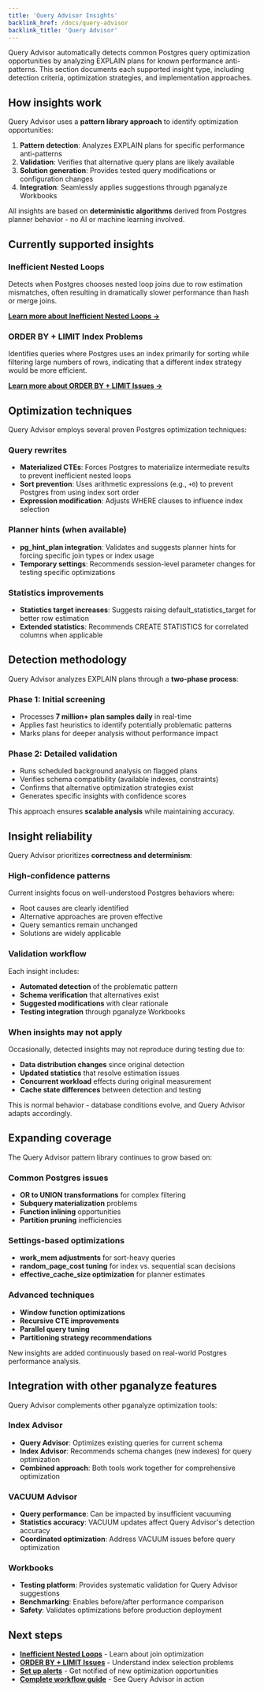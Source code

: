 ```yaml
---
title: 'Query Advisor Insights'
backlink_href: /docs/query-advisor
backlink_title: 'Query Advisor'
---
```


Query Advisor automatically detects common Postgres query optimization opportunities by analyzing EXPLAIN plans for known performance anti-patterns. This section documents each supported insight type, including detection criteria, optimization strategies, and implementation approaches.

## How insights work

Query Advisor uses a **pattern library approach** to identify optimization opportunities:

1. **Pattern detection**: Analyzes EXPLAIN plans for specific performance anti-patterns
2. **Validation**: Verifies that alternative query plans are likely available
3. **Solution generation**: Provides tested query modifications or configuration changes
4. **Integration**: Seamlessly applies suggestions through pganalyze Workbooks

All insights are based on **deterministic algorithms** derived from Postgres planner behavior - no AI or machine learning involved.

## Currently supported insights

### Inefficient Nested Loops

Detects when Postgres chooses nested loop joins due to row estimation mismatches, often resulting in dramatically slower performance than hash or merge joins.

**[Learn more about Inefficient Nested Loops →](/docs/query-advisor/insights/inefficient-nested-loops)**

### ORDER BY + LIMIT Index Problems  

Identifies queries where Postgres uses an index primarily for sorting while filtering large numbers of rows, indicating that a different index strategy would be more efficient.

**[Learn more about ORDER BY + LIMIT Issues →](/docs/query-advisor/insights/wrong-index-order-by)**

## Optimization techniques

Query Advisor employs several proven Postgres optimization techniques:

### Query rewrites
- **Materialized CTEs**: Forces Postgres to materialize intermediate results to prevent inefficient nested loops
- **Sort prevention**: Uses arithmetic expressions (e.g., `+0`) to prevent Postgres from using index sort order
- **Expression modification**: Adjusts WHERE clauses to influence index selection

### Planner hints (when available)
- **pg_hint_plan integration**: Validates and suggests planner hints for forcing specific join types or index usage
- **Temporary settings**: Recommends session-level parameter changes for testing specific optimizations

### Statistics improvements
- **Statistics target increases**: Suggests raising default_statistics_target for better row estimation
- **Extended statistics**: Recommends CREATE STATISTICS for correlated columns when applicable

## Detection methodology

Query Advisor analyzes EXPLAIN plans through a **two-phase process**:

### Phase 1: Initial screening
- Processes **7 million+ plan samples daily** in real-time
- Applies fast heuristics to identify potentially problematic patterns
- Marks plans for deeper analysis without performance impact

### Phase 2: Detailed validation  
- Runs scheduled background analysis on flagged plans
- Verifies schema compatibility (available indexes, constraints)
- Confirms that alternative optimization strategies exist
- Generates specific insights with confidence scores

This approach ensures **scalable analysis** while maintaining accuracy.

## Insight reliability

Query Advisor prioritizes **correctness and determinism**:

### High-confidence patterns
Current insights focus on well-understood Postgres behaviors where:
- Root causes are clearly identified
- Alternative approaches are proven effective  
- Query semantics remain unchanged
- Solutions are widely applicable

### Validation workflow
Each insight includes:
- **Automated detection** of the problematic pattern
- **Schema verification** that alternatives exist
- **Suggested modifications** with clear rationale
- **Testing integration** through pganalyze Workbooks

### When insights may not apply
Occasionally, detected insights may not reproduce during testing due to:
- **Data distribution changes** since original detection
- **Updated statistics** that resolve estimation issues  
- **Concurrent workload** effects during original measurement
- **Cache state differences** between detection and testing

This is normal behavior - database conditions evolve, and Query Advisor adapts accordingly.

## Expanding coverage

The Query Advisor pattern library continues to grow based on:

### Common Postgres issues
- **OR to UNION transformations** for complex filtering
- **Subquery materialization** problems
- **Function inlining** opportunities
- **Partition pruning** inefficiencies

### Settings-based optimizations
- **work_mem adjustments** for sort-heavy queries
- **random_page_cost tuning** for index vs. sequential scan decisions
- **effective_cache_size optimization** for planner estimates

### Advanced techniques
- **Window function optimizations** 
- **Recursive CTE improvements**
- **Parallel query tuning**
- **Partitioning strategy recommendations**

New insights are added continuously based on real-world Postgres performance analysis.

## Integration with other pganalyze features

Query Advisor complements other pganalyze optimization tools:

### Index Advisor
- **Query Advisor**: Optimizes existing queries for current schema
- **Index Advisor**: Recommends schema changes (new indexes) for query optimization
- **Combined approach**: Both tools work together for comprehensive optimization

### VACUUM Advisor
- **Query performance**: Can be impacted by insufficient vacuuming
- **Statistics accuracy**: VACUUM updates affect Query Advisor's detection accuracy
- **Coordinated optimization**: Address VACUUM issues before query optimization

### Workbooks
- **Testing platform**: Provides systematic validation for Query Advisor suggestions
- **Benchmarking**: Enables before/after performance comparison
- **Safety**: Validates optimizations before production deployment

## Next steps

- **[Inefficient Nested Loops](/docs/query-advisor/insights/inefficient-nested-loops)** - Learn about join optimization
- **[ORDER BY + LIMIT Issues](/docs/query-advisor/insights/wrong-index-order-by)** - Understand index selection problems  
- **[Set up alerts](/docs/query-advisor/alerts)** - Get notified of new optimization opportunities
- **[Complete workflow guide](/docs/query-advisor/from-insight-to-conclusion)** - See Query Advisor in action